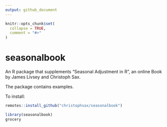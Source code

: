 ```yaml
---
output: github_document
---
```


<!-- README.md is generated from README.Rmd. Please edit that file -->

```r
knitr::opts_chunk$set(
  collapse = TRUE,
  comment = "#>"
)
```

# seasonalbook

<!-- badges: start -->
<!-- badges: end -->

An R package that supplements "Seasonal Adjustment in R", an online Book by James Livsey and Christoph Sax.

The package contains examples.

To install:

```r
remotes::install_github("christophsax/seasonalbook")
```

```r
library(seasonalbook)
grocery
```
